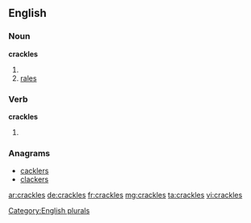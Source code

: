 ==English==

===Noun===
'''crackles'''

# {{plural of |[[crackle]]}}
# [[rales]]

===Verb===
'''crackles'''

# {{third-person singular of|crackle}}

===Anagrams===
* [[cacklers#English|cacklers]]
* [[clackers#English|clackers]]

[[Category:English plurals]]

[[ar:crackles]]
[[de:crackles]]
[[fr:crackles]]
[[mg:crackles]]
[[ta:crackles]]
[[vi:crackles]]